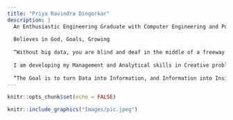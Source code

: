```yaml
---
title: "Priya Ravindra Dingorkar"
description: |
  An Enthusiastic Engineering Graduate with Computer Engineering and Pursuing Masters in Data/Business Analytics from Monash University, Melbourne Australia. 
  
  Believes in God, Goals, Growing
  
  “Without big data, you are blind and deaf in the middle of a freeway.” – Geoffrey Moore
  
  I am developing my Management and Analytical skills in Creative problem solving, Business Data analysis, Business Data interpretation, Data management and Effective Decision Making. This Master’s degree is enhancing me with a great leadership combination of Technical, Management and Analytical skills.
  
  “The Goal is to turn Data into Information, and Information into Insight.” – Carly Fiorina 
---
```


```r
knitr::opts_chunk$set(echo = FALSE)
```

```r
knitr::include_graphics("Images/pic.jpeg")
```

